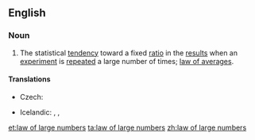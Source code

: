 ==English==
{{wikipedia}}

===Noun===
{{en-noun|head=[[law]] of large [[number]]s|-}}
# {{lb|en|statistics}} The statistical [[tendency]] toward a fixed [[ratio]] in the [[result]]s when an [[experiment]] is [[repeat]]ed a large number of times; [[law of averages]].

====Translations====
{{trans-top|statistical tendency}}
* Czech: {{t|cs|zákon velkých čísel|m}}
{{trans-mid}}
* Icelandic: {{t|is|meðalgildislögmál|n}}, {{t|is|lögmál stórra talna|n}}, {{t|is|lögmál mikils fjölda|n}}
{{trans-bottom}}

[[et:law of large numbers]]
[[ta:law of large numbers]]
[[zh:law of large numbers]]